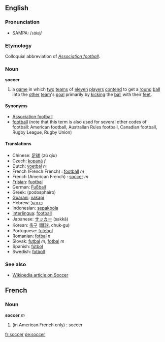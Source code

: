 ==English==
===Pronunciation===
*SAMPA: /<tt>sQk@</tt>/
===Etymology===
Colloquial abbreviation of ''[[Association football]]''.

===Noun===
'''soccer'''

#{{football}} a [[game]] in which [[two]] [[team]]s of [[eleven]] [[player]]s [[contend]] to get a [[round]] [[ball]] into the [[other]] [[team]]'s [[goal]] primarily by [[kick]]ing the [[ball]] with their [[foot|feet]].

====Synonyms====
*[[Association football]]
*[[football]] (note that this term is also used for several other codes of football: American football, Australian Rules football, Canadian football, Rugby League, Rugby Union)

====Translations====
*Chinese: [[足球]] (zú qíu)
*Czech: [[kopaná]] ''f''
*Dutch: [[voetbal]] ''n''
*French (French French) : [[football]] ''m''
*French (American French) : [[#French|soccer]] ''m''
*[[Frisian]]: [[fuotbal]]
*German: [[Fußball]]
*Greek: (podosphairo)
*[[Guaraní]]: [[vakapi]]
*Hebrew: [[כדורגל]]
*Indonesian: [[sepakbola]]
*[[Interlingua]]: [[football]]
*Japanese: [[サッカー]] (sakkā)
*Korean: [[축구]] ([[蹴球]], chuk-gu)
*Portuguese: [[futebol]]
*Romanian: [[fotbal]] ''n''
*Slovak: [[futbal]] ''m'', [[fotbal]] ''m''
*Spanish: [[fútbol]]
*Swedish: [[fotboll]]

===See also===
* [[w:Soccer|Wikipedia article on Soccer]]

==French==
===Noun===
'''soccer'''
''m'' 
#(in American French only) : soccer

[[fr:soccer]]
[[de:soccer]]